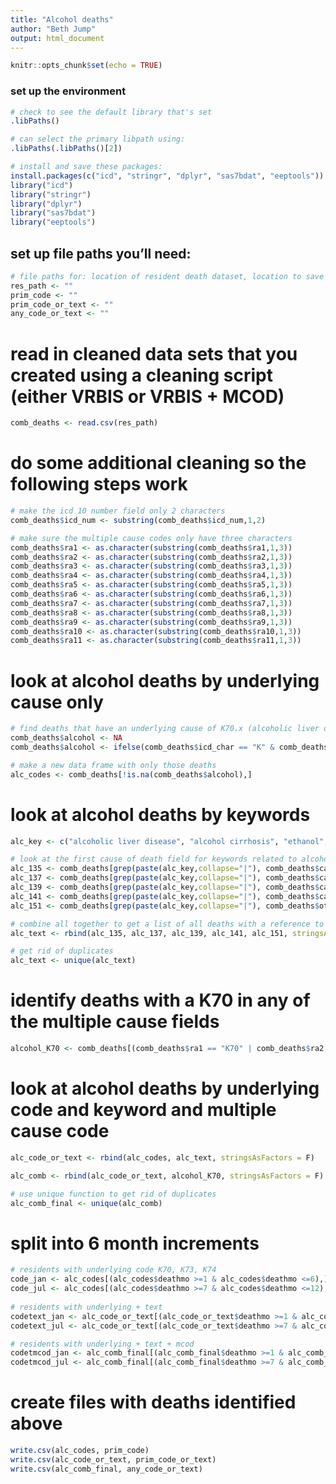 ---
title: "Alcohol deaths"
author: "Beth Jump"
output: html_document
---

```{r setup, include=FALSE}
knitr::opts_chunk$set(echo = TRUE)
```

### set up the environment
```{r }
# check to see the default library that's set
.libPaths()

# can select the primary libpath using: 
.libPaths(.libPaths()[2])

# install and save these packages:
install.packages(c("icd", "stringr", "dplyr", "sas7bdat", "eeptools"))
library("icd") 
library("stringr") 
library("dplyr")
library("sas7bdat")
library("eeptools")
```

## set up file paths you'll need:
```{r}
# file paths for: location of resident death dataset, location to save deaths with primary code K70, location to save deaths with K70 or text for alcohol and location to save deaths with primary code, text or multiple code K70
res_path <- ""
prim_code <- ""
prim_code_or_text <- ""
any_code_or_text <- ""
```

# read in cleaned data sets that you created using a cleaning script (either VRBIS or VRBIS + MCOD)
```{r}
comb_deaths <- read.csv(res_path)
```

# do some additional cleaning so the following steps work
```{r}
# make the icd 10 number field only 2 characters
comb_deaths$icd_num <- substring(comb_deaths$icd_num,1,2)

# make sure the multiple cause codes only have three characters 
comb_deaths$ra1 <- as.character(substring(comb_deaths$ra1,1,3)) 
comb_deaths$ra2 <- as.character(substring(comb_deaths$ra2,1,3)) 
comb_deaths$ra3 <- as.character(substring(comb_deaths$ra3,1,3)) 
comb_deaths$ra4 <- as.character(substring(comb_deaths$ra4,1,3)) 
comb_deaths$ra5 <- as.character(substring(comb_deaths$ra5,1,3)) 
comb_deaths$ra6 <- as.character(substring(comb_deaths$ra6,1,3)) 
comb_deaths$ra7 <- as.character(substring(comb_deaths$ra7,1,3)) 
comb_deaths$ra8 <- as.character(substring(comb_deaths$ra8,1,3)) 
comb_deaths$ra9 <- as.character(substring(comb_deaths$ra9,1,3)) 
comb_deaths$ra10 <- as.character(substring(comb_deaths$ra10,1,3)) 
comb_deaths$ra11 <- as.character(substring(comb_deaths$ra11,1,3)) 
```

# look at alcohol deaths by underlying cause only
```{r}
# find deaths that have an underlying cause of K70.x (alcoholic liver disease)
comb_deaths$alcohol <- NA
comb_deaths$alcohol <- ifelse(comb_deaths$icd_char == "K" & comb_deaths$icd_num == 70, 1, comb_deaths$alcohol)

# make a new data frame with only those deaths
alc_codes <- comb_deaths[!is.na(comb_deaths$alcohol),]
```

# look at alcohol deaths by keywords
```{r}
alc_key <- c("alcoholic liver disease", "alcohol cirrhosis", "ethanol", "alcoholism", "ethanolism", "ethyl alcohol", "chronic alcohol", "chronic ethanol", "acute alcohol", "acute ethanol", "alcohol dependence", "ethanol dependence", "alcohol abuse", "ethanol abuse", "alcohol intoxication", "ethanol intoxication", "ethanol toxicity", "alcoholic dementia", "alcohol dependency", "ethanol dependency", "alcohol withdrawal", "alcoholic consumption", "due to alcohol", "due to ethanol")

# look at the first cause of death field for keywords related to alcohol deaths
alc_135 <- comb_deaths[grep(paste(alc_key,collapse="|"), comb_deaths$causeOfDeath_135, ignore.case = T),]
alc_137 <- comb_deaths[grep(paste(alc_key,collapse="|"), comb_deaths$causeOfDeath1_137, ignore.case = T),]
alc_139 <- comb_deaths[grep(paste(alc_key,collapse="|"), comb_deaths$causeOfDeath2_139, ignore.case = T),]
alc_141 <- comb_deaths[grep(paste(alc_key,collapse="|"), comb_deaths$causeOfDeath3_141, ignore.case = T),]
alc_151 <- comb_deaths[grep(paste(alc_key,collapse="|"), comb_deaths$otherSigCond_151, ignore.case = T),]

# combine all together to get a list of all deaths with a reference to alcohol in the description
alc_text <- rbind(alc_135, alc_137, alc_139, alc_141, alc_151, stringsAsFactors = F)

# get rid of duplicates
alc_text <- unique(alc_text)
```

# identify deaths with a K70 in any of the multiple cause fields
```{r}
alcohol_K70 <- comb_deaths[(comb_deaths$ra1 == "K70" | comb_deaths$ra2 == "K70" | comb_deaths$ra3 == "K70" | comb_deaths$ra4 == "K70" | comb_deaths$ra5 == "K70" | comb_deaths$ra6 == "K70" | comb_deaths$ra7 == "K70" | comb_deaths$ra8 == "K70" | comb_deaths$ra9 == "K70" | comb_deaths$ra10 == "K70" | comb_deaths$ra11 == "K70"),]
```

# look at alcohol deaths by underlying code and keyword and multiple cause code
```{r}
alc_code_or_text <- rbind(alc_codes, alc_text, stringsAsFactors = F)

alc_comb <- rbind(alc_code_or_text, alcohol_K70, stringsAsFactors = F)

# use unique function to get rid of duplicates
alc_comb_final <- unique(alc_comb)
```

# split into 6 month increments
```{r}
# residents with underlying code K70, K73, K74
code_jan <- alc_codes[(alc_codes$deathmo >=1 & alc_codes$deathmo <=6),]
code_jul <- alc_codes[(alc_codes$deathmo >=7 & alc_codes$deathmo <=12),]
  
# residents with underlying + text
codetext_jan <- alc_code_or_text[(alc_code_or_text$deathmo >=1 & alc_code_or_text$deathmo <=6),]
codetext_jul <- alc_code_or_text[(alc_code_or_text$deathmo >=7 & alc_code_or_text$deathmo <=12),]

# residents with underlying + text + mcod 
codetmcod_jan <- alc_comb_final[(alc_comb_final$deathmo >=1 & alc_comb_final$deathmo <=6),]
codetmcod_jul <- alc_comb_final[(alc_comb_final$deathmo >=7 & alc_comb_final$deathmo <=12),]
```

# create files with deaths identified above 
```{r}
write.csv(alc_codes, prim_code)
write.csv(alc_code_or_text, prim_code_or_text)
write.csv(alc_comb_final, any_code_or_text)
```

